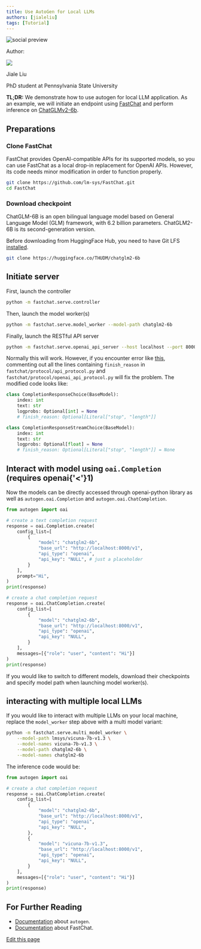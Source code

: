 ```yaml
---
title: Use AutoGen for Local LLMs
authors: [jialeliu]
tags: [Tutorial]
---
```


<div>
<img noZoom className="social-share-img"
  src="https://media.githubusercontent.com/media/ag2ai/ag2/refs/heads/main/website/static/img/cover.png"
  alt="social preview"
  style={{ position: 'absolute', left: '-9999px' }}
/>
</div>

<div class="blog-authors">
<p class="authors">Author:</p>
<CardGroup cols={2}>
<Card href="https://github.com/LeoLjl">
    <div class="col card">
      <div class="img-placeholder">
        <img noZoom src="https://github.com/leoljl.png" />
      </div>
      <div>
        <p class="name">Jiale Liu</p>
        <p>PhD student at Pennsylvania State University</p>
      </div>
    </div>
</Card>
</CardGroup>
</div>

**TL;DR:**
We demonstrate how to use autogen for local LLM application. As an example, we will initiate an endpoint using [FastChat](https://github.com/lm-sys/FastChat) and perform inference on [ChatGLMv2-6b](https://github.com/THUDM/ChatGLM2-6B).

## Preparations

### Clone FastChat

FastChat provides OpenAI-compatible APIs for its supported models, so you can use FastChat as a local drop-in replacement for OpenAI APIs. However, its code needs minor modification in order to function properly.

```bash
git clone https://github.com/lm-sys/FastChat.git
cd FastChat
```

### Download checkpoint

ChatGLM-6B is an open bilingual language model based on General Language Model (GLM) framework, with 6.2 billion parameters. ChatGLM2-6B is its second-generation version.

Before downloading from HuggingFace Hub, you need to have Git LFS [installed](https://docs.github.com/en/repositories/working-with-files/managing-large-files/installing-git-large-file-storage).

```bash
git clone https://huggingface.co/THUDM/chatglm2-6b
```

## Initiate server

First, launch the controller

```bash
python -m fastchat.serve.controller
```

Then, launch the model worker(s)

```bash
python -m fastchat.serve.model_worker --model-path chatglm2-6b
```

Finally, launch the RESTful API server

```bash
python -m fastchat.serve.openai_api_server --host localhost --port 8000
```

Normally this will work. However, if you encounter error like [this](https://github.com/lm-sys/FastChat/issues/1641), commenting out all the lines containing `finish_reason` in `fastchat/protocol/api_protocol.py` and `fastchat/protocol/openai_api_protocol.py` will fix the problem. The modified code looks like:

```python
class CompletionResponseChoice(BaseModel):
    index: int
    text: str
    logprobs: Optional[int] = None
    # finish_reason: Optional[Literal["stop", "length"]]

class CompletionResponseStreamChoice(BaseModel):
    index: int
    text: str
    logprobs: Optional[float] = None
    # finish_reason: Optional[Literal["stop", "length"]] = None
```


## Interact with model using `oai.Completion` (requires openai{'<'}1)

Now the models can be directly accessed through openai-python library as well as `autogen.oai.Completion` and `autogen.oai.ChatCompletion`.


```python
from autogen import oai

# create a text completion request
response = oai.Completion.create(
    config_list=[
        {
            "model": "chatglm2-6b",
            "base_url": "http://localhost:8000/v1",
            "api_type": "openai",
            "api_key": "NULL", # just a placeholder
        }
    ],
    prompt="Hi",
)
print(response)

# create a chat completion request
response = oai.ChatCompletion.create(
    config_list=[
        {
            "model": "chatglm2-6b",
            "base_url": "http://localhost:8000/v1",
            "api_type": "openai",
            "api_key": "NULL",
        }
    ],
    messages=[{"role": "user", "content": "Hi"}]
)
print(response)
```

If you would like to switch to different models, download their checkpoints and specify model path when launching model worker(s).

## interacting with multiple local LLMs

If you would like to interact with multiple LLMs on your local machine, replace the `model_worker` step above with a multi model variant:

```bash
python -m fastchat.serve.multi_model_worker \
    --model-path lmsys/vicuna-7b-v1.3 \
    --model-names vicuna-7b-v1.3 \
    --model-path chatglm2-6b \
    --model-names chatglm2-6b
```

The inference code would be:

```python
from autogen import oai

# create a chat completion request
response = oai.ChatCompletion.create(
    config_list=[
        {
            "model": "chatglm2-6b",
            "base_url": "http://localhost:8000/v1",
            "api_type": "openai",
            "api_key": "NULL",
        },
        {
            "model": "vicuna-7b-v1.3",
            "base_url": "http://localhost:8000/v1",
            "api_type": "openai",
            "api_key": "NULL",
        }
    ],
    messages=[{"role": "user", "content": "Hi"}]
)
print(response)
```

## For Further Reading

* [Documentation](/docs/quick-start/) about `autogen`.
* [Documentation](https://github.com/lm-sys/FastChat) about FastChat.
<div className="edit-url-container">
    <a className="edit-url" href="https://github.com/ag2ai/ag2/edit/main/website/docs/_blogs/2023-07-14-Local-LLMs/index.mdx" target='_blank'><Icon icon="pen" iconType="solid" size="13px"/> Edit this page</a>
</div>

